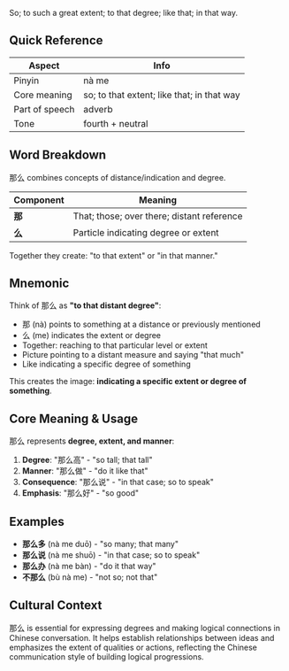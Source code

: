 So; to such a great extent; to that degree; like that; in that way.

## Quick Reference

| Aspect         | Info                                    |
| -------------- | --------------------------------------- |
| Pinyin         | nà me                                   |
| Core meaning   | so; to that extent; like that; in that way |
| Part of speech | adverb                                  |
| Tone           | fourth + neutral                        |

## Word Breakdown

那么 combines concepts of distance/indication and degree.

| Component | Meaning                                     |
| --------- | ------------------------------------------- |
| **那**    | That; those; over there; distant reference |
| **么**    | Particle indicating degree or extent        |

Together they create: "to that extent" or "in that manner."

## Mnemonic

Think of 那么 as **"to that distant degree"**:

- 那 (nà) points to something at a distance or previously mentioned
- 么 (me) indicates the extent or degree
- Together: reaching to that particular level or extent
- Picture pointing to a distant measure and saying "that much"
- Like indicating a specific degree of something

This creates the image: **indicating a specific extent or degree of something**.

## Core Meaning & Usage

那么 represents **degree, extent, and manner**:

1. **Degree**: "那么高" - "so tall; that tall"
2. **Manner**: "那么做" - "do it like that"
3. **Consequence**: "那么说" - "in that case; so to speak"
4. **Emphasis**: "那么好" - "so good"

## Examples

- **那么多** (nà me duō) - "so many; that many"
- **那么说** (nà me shuō) - "in that case; so to speak"
- **那么办** (nà me bàn) - "do it that way"
- **不那么** (bù nà me) - "not so; not that"

## Cultural Context

那么 is essential for expressing degrees and making logical connections in Chinese conversation. It helps establish relationships between ideas and emphasizes the extent of qualities or actions, reflecting the Chinese communication style of building logical progressions.
